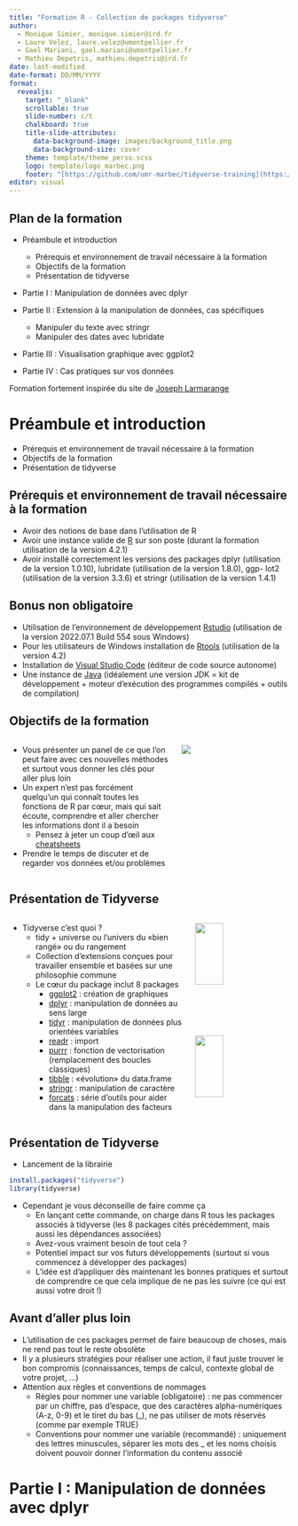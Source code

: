 ```yaml
---
title: "Formation R - Collection de packages tidyverse"
author: 
  - Monique Simier, monique.simier@ird.fr 
  - Laure Velez, laure.velez@umontpellier.fr
  - Gael Mariani, gael.mariani@umontpellier.fr
  - Mathieu Depetris, mathieu.depetris@ird.fr
date: last-modified	
date-format: DD/MM/YYYY
format: 
  revealjs:
    target: "_blank"
    scrollable: true
    slide-number: c/t
    chalkboard: true
    title-slide-attributes:
      data-background-image: images/background_title.png
      data-background-size: cover  
    theme: template/theme_perso.scss
    logo: template/logo_marbec.png
    footer: "[https://github.com/umr-marbec/tidyverse-training](https://github.com/umr-marbec/tidyverse-training)"
editor: visual
---
```


## Plan de la formation {.smaller}

-   Préambule et introduction

    -   Prérequis et environnement de travail nécessaire à la formation
    -   Objectifs de la formation
    -   Présentation de tidyverse

-   Partie I : Manipulation de données avec dplyr

-   Partie II : Extension à la manipulation de données, cas spécifiques

    -   Manipuler du texte avec stringr
    -   Manipuler des dates avec lubridate

-   Partie III : Visualisation graphique avec ggplot2

-   Partie IV : Cas pratiques sur vos données

Formation fortement inspirée du site de [Joseph Larmarange](https://larmarange.github.io/analyse-R/){target="_blank"}

# Préambule et introduction

-   Prérequis et environnement de travail nécessaire à la formation
-   Objectifs de la formation
-   Présentation de tidyverse

## Prérequis et environnement de travail nécessaire à la formation

- Avoir des notions de base dans l’utilisation de R
- Avoir une instance valide de [R](https://cran.r-project.org/){target="_blank"} sur son poste (durant la formation utilisation de la version 4.2.1)
- Avoir installé correctement les versions des packages dplyr (utilisation de la version 1.0.10), lubridate (utilisation de la version 1.8.0), ggp- lot2 (utilisation de la version 3.3.6) et stringr (utilisation de la version 1.4.1)

## Bonus non obligatoire

- Utilisation de l’environnement de développement [Rstudio](https://www.rstudio.com/products/rstudio/download/){target="_blank"} (utilisation de la version 2022.07.1 Build 554 sous Windows)
- Pour les utilisateurs de Windows installation de [Rtools](https://cran.r-project.org/bin/windows/Rtools/){target="_blank"} (utilisation de la version 4.2)
- Installation de [Visual Studio Code](https://code.visualstudio.com/#alt-downloads){target="_blank"} (éditeur de code source autonome)
- Une instance de [Java](https://jdk.java.net/19/){target="_blank"} (idéalement une version JDK = kit de développement + moteur d'exécution des programmes compilés + outils de compilation)

## Objectifs de la formation

::: columns

::: {.column width="60%"}
- Vous présenter un panel de ce que l’on peut faire avec ces nouvelles méthodes et surtout vous donner les clés pour aller plus loin
- Un expert n’est pas forcément quelqu’un qui connaît toutes les fonctions de R par cœur, mais qui sait écoute, comprendre et aller chercher les informations dont il a besoin
  - Pensez à jeter un coup d’œil aux [cheatsheets](https://github.com/rstudio/cheatsheets){target="_blank"}
- Prendre le temps de discuter et de regarder vos données et/ou problèmes
:::

::: {.column width="40%"}
![](images/loi_pareto.jpg)
:::
:::

## Présentation de Tidyverse {.smaller}

::: columns

::: {.column width="65%"}
- Tidyverse c’est quoi ?
  - tidy + universe ou l’univers du «bien rangé» ou du rangement
  - Collection d’extensions conçues pour travailler ensemble et basées sur une philosophie commune
  - Le cœur du package inclut 8 packages
    - [ggplot2](https://ggplot2.tidyverse.org/){target="_blank"} : création de graphiques
    - [dplyr](https://dplyr.tidyverse.org/){target="_blank"} : manipulation de données au sens large
    - [tidyr](https://tidyr.tidyverse.org/){target="_blank"} : manipulation de données plus orientées variables
    - [readr](https://readr.tidyverse.org/){target="_blank"} : import
    - [purrr](https://purrr.tidyverse.org/){target="_blank"} : fonction de vectorisation (remplacement des boucles classiques)
    - [tibble](https://tibble.tidyverse.org/){target="_blank"} : «évolution» du data.frame
    - [stringr](https://stringr.tidyverse.org/){target="_blank"} : manipulation de caractère
    - [forcats](https://forcats.tidyverse.org/){target="_blank"} : série d’outils pour aider dans la manipulation des facteurs
:::

::: {.column width="35%"}
![](images/hadley_wickham.png){width="55%"}
![](images/tidyverse_packages.png){width="55%"}
:::
:::

## Présentation de Tidyverse

- Lancement de la librairie 

```r
install.packages("tidyverse")
library(tidyverse)
```

- Cependant je vous déconseille de faire comme ça
  - En lançant cette commande, on charge dans R tous les packages associés à tidyverse (les 8 packages cités précédemment, mais aussi les dépendances associées)
  - Avez-vous vraiment besoin de tout cela ?
  - Potentiel impact sur vos futurs développements (surtout si vous commencez à développer des packages)
  - L’idée est d’appliquer dès maintenant les bonnes pratiques et surtout de comprendre ce que cela implique de ne pas les suivre (ce qui est aussi votre droit !) 

## Avant d'aller plus loin

- L’utilisation de ces packages permet de faire beaucoup de choses, mais ne rend pas tout le reste obsolète 
- Il y a plusieurs stratégies pour réaliser une action, il faut juste trouver le bon compromis (connaissances, temps de calcul, contexte global de votre projet, …)
- Attention aux règles et conventions de nommages
  - Règles pour nommer une variable (obligatoire) : ne pas commencer par un chiffre, pas d’espace, que des caractères alpha-numériques (A-z, 0-9) et le tiret du bas (_), ne pas utiliser de mots réservés (comme par exemple TRUE)
  - Conventions pour nommer une variable (recommandé) : uniquement des lettres minuscules, séparer les mots des _ et les noms choisis doivent pouvoir donner l’information du contenu associé
  
# Partie I : Manipulation de données avec dplyr


  






